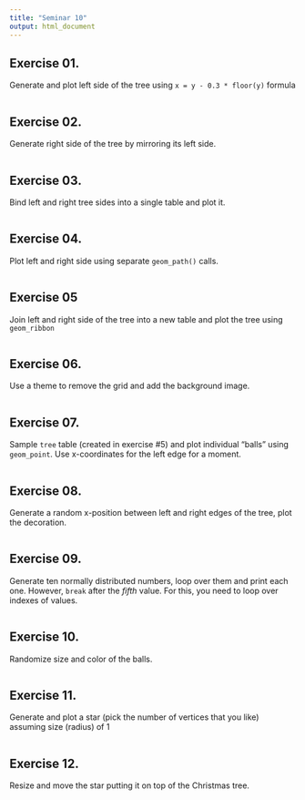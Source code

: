 ```yaml
---
title: "Seminar 10"
output: html_document
---
```


## Exercise 01.
Generate and plot left side of the tree using `x = y - 0.3 * floor(y)` formula

```r

```

## Exercise 02.
Generate right side of the tree by mirroring its left side.

```r

```

## Exercise 03.
Bind left and right tree sides into a single table and plot it.

```r

```

## Exercise 04.
Plot left and right side using separate `geom_path()` calls.
```r

```

## Exercise 05
Join left and right side of the tree into a new table and plot the tree using `geom_ribbon`
```r

```

## Exercise 06.
Use a theme to remove the grid and add the background image.

```r

```

## Exercise 07.
Sample `tree` table (created in exercise #5) and plot individual "balls" using `geom_point`. Use x-coordinates for the left edge for a moment.

```r

```

## Exercise 08.
Generate a random x-position between left and right edges of the tree, plot the decoration.
```r

```

## Exercise 09.
Generate ten normally distributed numbers, loop over them and print each one. However, `break` after the _fifth_ value. For this, you need to loop over indexes of values.
```r

```

## Exercise 10.
Randomize size and color of the balls.
```r

```

## Exercise 11.
Generate and plot a star (pick the number of vertices that you like) assuming size (radius) of 1
```r

```

## Exercise 12.
Resize and move the star putting it on top of the Christmas tree.

```r

```
